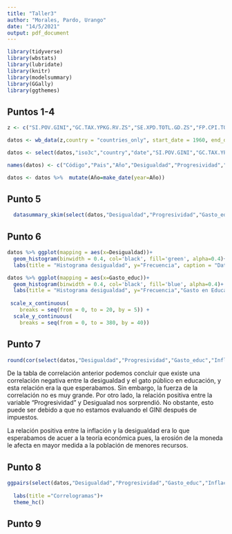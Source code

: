 ```yaml
---
title: "Taller3"
author: "Morales, Pardo, Urango"
date: "14/5/2021"
output: pdf_document
---
```


```r
library(tidyverse)
library(wbstats)
library(lubridate)
library(knitr)
library(modelsummary)
library(GGally)
library(ggthemes)
```

## Puntos 1-4

```r
z <- c("SI.POV.GINI","GC.TAX.YPKG.RV.ZS","SE.XPD.TOTL.GD.ZS","FP.CPI.TOTL.ZG","NY.GDP.PCAP.CD","SP.POP.TOTL")

datos <- wb_data(z,country = "countries_only", start_date = 1960, end_date = 2019)
```

```r
datos <- select(datos,"iso3c","country","date","SI.POV.GINI","GC.TAX.YPKG.RV.ZS","SE.XPD.TOTL.GD.ZS","FP.CPI.TOTL.ZG","NY.GDP.PCAP.CD","SP.POP.TOTL")

names(datos) <- c("Código","Pais","Año","Desigualdad","Progresividad","Gasto_educ","Inflacion","PIB_PER_CAPITA","Poblacion")
```

```r
datos <- datos %>%  mutate(Año=make_date(year=Año))
```

## Punto 5

```r
  datasummary_skim(select(datos,"Desigualdad","Progresividad","Gasto_educ","Inflacion","PIB_PER_CAPITA","Poblacion"), histogram = FALSE)
```

## Punto 6

```r
datos %>% ggplot(mapping = aes(x=Desigualdad))+
  geom_histogram(binwidth = 0.4, col='black', fill='green', alpha=0.4)+
  labs(title = "Histograma desigualdad", y="Frecuencia", caption = "Datos Banco Mundial")
```
```r
datos %>% ggplot(mapping = aes(x=Gasto_educ))+
  geom_histogram(binwidth = 0.4, col='black', fill='blue', alpha=0.4)+
  labs(title = "Histograma desigualdad", y="Frecuencia","Gasto en Educación", caption = "Datos Banco Mundial")+
  
 scale_x_continuous(
    breaks = seq(from = 0, to = 20, by = 5)) +
  scale_y_continuous(
    breaks = seq(from = 0, to = 380, by = 40))


```
## Punto 7

```r
round(cor(select(datos,"Desigualdad","Progresividad","Gasto_educ","Inflacion","PIB_PER_CAPITA","Poblacion"), use = "complete.obs"), 3)
```
De la tabla de correlación anterior podemos concluir que existe una correlación negativa entre la desigualdad y el gato público en educación, y esta relación era la que esperabamos. Sin embargo, la fuerza de la correlación no es muy grande. Por otro lado, la relación positiva entre la variable "Progresividad" y Desigualad nos sorprendió. No obstante, esto puede ser debido a que no estamos evaluando el GINI después de impuestos.

La relación positiva entre la inflación y la desigualdad era lo que esperabamos de acuer a la teoría económica pues, la erosión de la moneda le afecta en mayor medida a la población de menores recursos.

## Punto 8

```r
ggpairs(select(datos,"Desigualdad","Progresividad","Gasto_educ","Inflacion","PIB_PER_CAPITA","Poblacion"))+
  
  labs(title ="Correlogramas")+
  theme_hc()
```
## Punto 9
